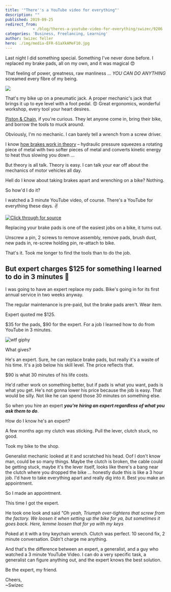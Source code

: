 ```yaml
---
title: '"There''s a YouTube video for everything"'
description: ""
published: 2019-09-25
redirect_from: 
            - /blog/theres-a-youtube-video-for-everything/swizec/9206
categories: 'Business, Freelancing, Learning'
author: Swizec Teller
hero: ./img/media-EFR-61aXkAMeF10.jpg
---
```

Last night I did something special. Something I've never done before. I replaced my brake pads, all on my own, and it was magical 😍





That feeling of power, greatness, raw manliness ... _YOU CAN DO ANYTHING_ screamed every fibre of my being.



[![](./img/media-EFR-61aXkAMeF10.jpg)](https://twitter.com/Swizec/status/1176704975382224896)



That's my bike up on a pneumatic jack. A proper mechanic's jack that brings it up to eye level with a foot pedal. 😍 Great ergonomics, wonderful workshop, every tool your heart desires.



[Piston & Chain](https://pistonandchain.com/), if you're curious. They let anyone come in, bring their bike, and borrow the tools to muck around.



Obviously, I'm no mechanic. I can barely tell a wrench from a screw driver.



I know [how brakes work in theory](https://en.wikipedia.org/wiki/Disc_brake) – hydraulic pressure squeezes a rotating piece of metal with two softer pieces of metal and converts kinetic energy to heat thus slowing you down ...



But theory is all talk. Theory is easy. I can talk your ear off about the mechanics of motor vehicles all day.



Hell do I know about taking brakes apart and wrenching on a bike? Nothing.



So how'd I do it?



I watched a 3 minute YouTube video, of course. There's a YouTube for everything these days. ✌️





[![Click through for source](./img/techletter.app-screenshot-1569427778894.png)](https://www.youtube.com/watch?v=Ji0phl_znEU)





Replacing your brake pads is one of the easiest jobs on a bike, it turns out.



Unscrew a pin, 2 screws to remove assembly, remove pads, brush dust, new pads in, re-screw holding pin, re-attach to bike.



That's it. Took me longer to find the tools than to do the job.



## But expert charges $125 for something I learned to do in 3 minutes 🤔



I was going to have an expert replace my pads. Bike's going in for its first annual service in two weeks anyway.



The regular maintenance is pre-paid, but the brake pads aren't. Wear item.



Expert quoted me $125.



$35 for the pads, $90 for the expert. For a job I learned how to do from YouTube in 3 minutes.



![wtf giphy](./img/media-pPhyAv5t9V8djyRFJH-giphy-downsized-medium.gif)



What gives?



He's an expert. Sure, he can replace brake pads, but really it's a waste of his time. It's a job below his skill level. The price reflects that.



$90 is what 30 minutes of his life costs.



He'd rather work on something better, but if pads is what you want, pads is what you get. He's not gonna lower his price because the job is easy. That would be silly. Not like he can spend those 30 minutes on something else.



So when you hire an expert **_you're hiring an expert regardless of what you ask them to do_**.



How do I know he's an expert?



A few months ago my clutch was sticking. Pull the lever, clutch stuck, no good.



Took my bike to the shop.



Generalist mechanic looked at it and scratched his head. Oof I don't know man, could be so many things. Maybe the clutch is broken, the cable could be getting stuck, maybe it's the lever itself, looks like there's a bang near the clutch where you dropped the bike ... honestly dude this is like a 3 hour job. I'd have to take everything apart and really dig into it. Best you make an appointment.



So I made an appointment.



This time I got the expert.



He took one look and said _"Oh yeah, Triumph over-tightens that screw from the factory. We loosen it when setting up the bike for ya, but sometimes it goes back. Here, lemme loosen that for ya with my keys_



Poked at it with a tiny keychain wrench. Clutch was perfect. 10 second fix, 2 minute conversation. Didn't charge me anything.



And that's the difference between an expert, a generalist, and a guy who watched a 3 minute YouTube Video. I can do a very specific task, a generalist can figure anything out, and the expert knows the best solution.



Be the expert, my friend.



Cheers,  
~Swizec